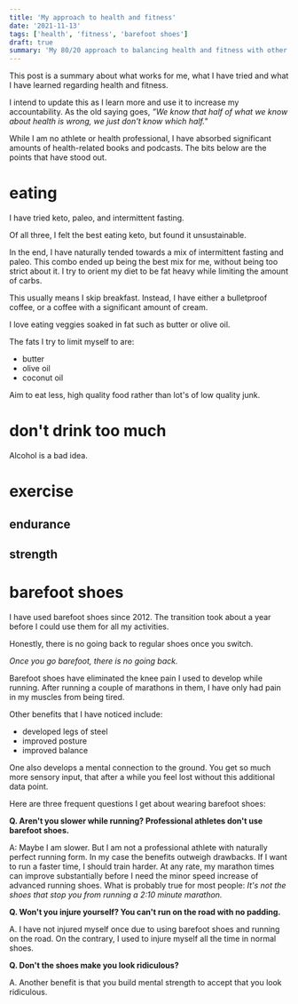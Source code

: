 ```yaml
---
title: 'My approach to health and fitness'
date: '2021-11-13'
tags: ['health', 'fitness', 'barefoot shoes']
draft: true
summary: 'My 80/20 approach to balancing health and fitness with other life demands. '
---
```


This post is a summary about what works for me, what I have tried and what I have learned regarding health and fitness.

I intend to update this as I learn more and use it to increase my accountability.
As the old saying goes, _”We know that half of what we know about health is wrong, we just don't know which half."_

While I am no athlete or health professional, I have absorbed significant amounts of health-related books and podcasts. The bits below are the points that have stood out.

# eating

I have tried keto, paleo, and intermittent fasting.

Of all three, I felt the best eating keto, but found it unsustainable.

In the end, I have naturally tended towards a mix of intermittent fasting and paleo.
This combo ended up being the best mix for me, without being too strict about it.
I try to orient my diet to be fat heavy while limiting the amount of carbs.

This usually means I skip breakfast.
Instead, I have either a bulletproof coffee, or a coffee with a significant amount of cream.

I love eating veggies soaked in fat such as butter or olive oil.

The fats I try to limit myself to are:

- butter
- olive oil
- coconut oil

Aim to eat less, high quality food rather than lot's of low quality junk.

# don't drink too much

Alcohol is a bad idea.

# exercise

## endurance

## strength

# barefoot shoes

I have used barefoot shoes since 2012.
The transition took about a year before I could use them for all my activities.

Honestly, there is no going back to regular shoes once you switch.

_Once you go barefoot, there is no going back._

Barefoot shoes have eliminated the knee pain I used to develop while running.
After running a couple of marathons in them, I have only had pain in my muscles from being tired.

Other benefits that I have noticed include:

- developed legs of steel
- improved posture
- improved balance

One also develops a mental connection to the ground.
You get so much more sensory input, that after a while you feel lost without this additional data point.

Here are three frequent questions I get about wearing barefoot shoes:

**Q. Aren't you slower while running? Professional athletes don't use barefoot shoes.**

A: Maybe I am slower. But I am not a professional athlete with naturally perfect running form.
In my case the benefits outweigh drawbacks.
If I want to run a faster time, I should train harder.
At any rate, my marathon times can improve substantially before I need the minor speed increase of advanced running shoes.
What is probably true for most people: _It's not the shoes that stop you from running a 2:10 minute marathon._

**Q. Won't you injure yourself? You can't run on the road with no padding.**

A. I have not injured myself once due to using barefoot shoes and running on the road.
On the contrary, I used to injure myself all the time in normal shoes.

**Q. Don't the shoes make you look ridiculous?**

A. Another benefit is that you build mental strength to accept that you look ridiculous.
